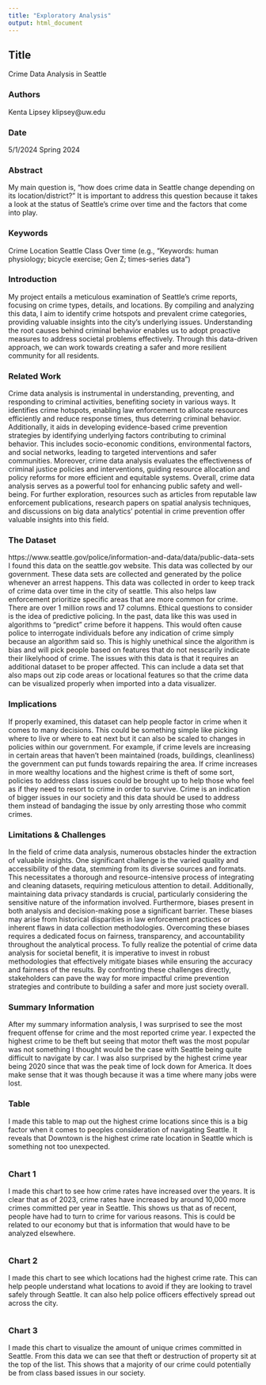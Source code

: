 ```yaml
---
title: "Exploratory Analysis"
output: html_document
---
```


## Title

Crime Data Analysis in Seattle

### Authors

Kenta Lipsey klipsey@uw.edu

### Date

5/1/2024
Spring 2024

### Abstract

My main question is, "how does crime data in Seattle change depending on its location/district?" It is important to address this question because it takes a look at the status of Seattle's crime over time and the factors that come into play. 

### Keywords

Crime
Location
Seattle
Class
Over time
(e.g., "Keywords: human physiology; bicycle exercise; Gen Z; times-series data")

### Introduction  


My project entails a meticulous examination of Seattle's crime reports, focusing on crime types, details, and locations. By compiling and analyzing this data, I aim to identify crime hotspots and prevalent crime categories, providing valuable insights into the city's underlying issues. Understanding the root causes behind criminal behavior enables us to adopt proactive measures to address societal problems effectively. Through this data-driven approach, we can work towards creating a safer and more resilient community for all residents.

### Related Work  

Crime data analysis is instrumental in understanding, preventing, and responding to criminal activities, benefiting society in various ways. It identifies crime hotspots, enabling law enforcement to allocate resources efficiently and reduce response times, thus deterring criminal behavior. Additionally, it aids in developing evidence-based crime prevention strategies by identifying underlying factors contributing to criminal behavior. This includes socio-economic conditions, environmental factors, and social networks, leading to targeted interventions and safer communities. Moreover, crime data analysis evaluates the effectiveness of criminal justice policies and interventions, guiding resource allocation and policy reforms for more efficient and equitable systems. Overall, crime data analysis serves as a powerful tool for enhancing public safety and well-being. For further exploration, resources such as articles from reputable law enforcement publications, research papers on spatial analysis techniques, and discussions on big data analytics' potential in crime prevention offer valuable insights into this field.

### The Dataset

https://www.seattle.gov/police/information-and-data/data/public-data-sets
I found this data on the seattle.gov website. This data was collected by our government. These data sets are collected and generated by the police whenever an arrest happens. This data was collected in order to keep track of crime data over time in the city of seattle. This also helps law enforcement prioritize specific areas that are more common for crime. There are over 1 million rows and 17 columns. Ethical questions to consider is the idea of predictive policing. In the past, data like this was used in algorithms to "predict" crime before it happens. This would often cause police to interrogate individuals before any indication of crime simply because an algorithm said so. This is highly unethical since the algorithm is bias and will pick people based on features that do not nesscarily indicate their likelyhood of crime. The issues with this data is that it requires an additional dataset to be proper affected. This can include a data set that also maps out zip code areas or locational features so that the crime data can be visualized properly when imported into a data visualizer.

### Implications


If properly examined, this dataset can help people factor in crime when it comes to many decisions. This could be something simple like picking where to live or where to eat next but it can also be scaled to changes in policies within our government. For example, if crime levels are increasing in certain areas that haven't been maintained (roads, buildings, cleanliness) the government can put funds towards repairing the area. If crime increases in more wealthy locations and the highest crime is theft of some sort, policies to address class issues could be brought up to help those who feel as if they need to resort to crime in order to survive. Crime is an indication of bigger issues in our society and this data should be used to address them instead of bandaging the issue by only arresting those who commit crimes.

### Limitations & Challenges

In the field of crime data analysis, numerous obstacles hinder the extraction of valuable insights. One significant challenge is the varied quality and accessibility of the data, stemming from its diverse sources and formats. This necessitates a thorough and resource-intensive process of integrating and cleaning datasets, requiring meticulous attention to detail. Additionally, maintaining data privacy standards is crucial, particularly considering the sensitive nature of the information involved. Furthermore, biases present in both analysis and decision-making pose a significant barrier. These biases may arise from historical disparities in law enforcement practices or inherent flaws in data collection methodologies. Overcoming these biases requires a dedicated focus on fairness, transparency, and accountability throughout the analytical process. To fully realize the potential of crime data analysis for societal benefit, it is imperative to invest in robust methodologies that effectively mitigate biases while ensuring the accuracy and fairness of the results. By confronting these challenges directly, stakeholders can pave the way for more impactful crime prevention strategies and contribute to building a safer and more just society overall.


### Summary Information

After my summary information analysis, I was surprised to see the most frequent offense for crime and the most reported crime year. I expected the highest crime to be theft but seeing that motor theft was the most popular was not something I thought would be the case with Seattle being quite difficult to navigate by car. I was also surprised by the highest crime year being 2020 since that was the peak time of lock down for America. It does make sense that it was though because it was a time where many jobs were lost.

### Table

I made this table to map out the highest crime locations since this is a big factor when it comes to peoples consideration of navigating Seattle. It reveals that Downtown is the highest crime rate location in Seattle which is something not too unexpected.

```r
```

### Chart 1

I made this chart to see how crime rates have increased over the years. It is clear that as of 2023, crime rates have increased by around 10,000 more crimes committed per year in Seattle. This shows us that as of recent, people have had to turn to crime for various reasons. This is could be related to our economy but that is information that would have to be analyzed elsewhere.

```r
```

### Chart 2

I made this chart to see which locations had the highest crime rate. This can help people understand what locations to avoid if they are looking to travel safely through Seattle. It can also help police officers effectively spread out across the city.
```r
```

### Chart 3

I made this chart to visualize the amount of unique crimes committed in Seattle. From this data we can see that theft or destruction of property sit at the top of the list. This shows that a majority of our crime could potentially be from class based issues in our society.
```r
```
